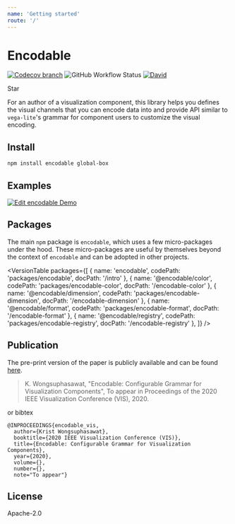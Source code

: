 ```yaml
---
name: 'Getting started'
route: '/'
---
```


# Encodable

[![Codecov branch](https://img.shields.io/codecov/c/github/kristw/encodable/master.svg?style=flat-square)](https://codecov.io/gh/kristw/encodable/branch/master)
![GitHub Workflow Status](https://img.shields.io/github/workflow/status/kristw/encodable/build-and-test-workflow?style=flat-square)
[![David](https://img.shields.io/david/dev/kristw/encodable.svg?style=flat-square)](https://david-dm.org/kristw/encodable?type=dev)


<div style={{ marginBottom: 16, marginTop: -20 }}>
  <GitHubButton href="https://github.com/kristw/encodable" data-icon="octicon-star" data-size="large" data-show-count="true" aria-label="Star Encodable on GitHub">Star</GitHubButton>
</div>

For an author of a visualization component, this library helps you defines the visual
channels that you can encode data into and provide API similar to `vega-lite`'s grammar for
component users to customize the visual encoding.

## Install

```sh
npm install encodable global-box
```

## Examples


<div style={{ marginBottom: 16 }}>
  <Gallery count={4} />
</div>

[![Edit encodable Demo](https://codesandbox.io/static/img/play-codesandbox.svg)](https://codesandbox.io/s/encodable-demo-wvhj3?fontsize=14&hidenavigation=1&theme=dark)

## Packages

The main `npm` package is `encodable`, which uses a few micro-packages under the hood.
These micro-packages are useful by themselves beyond the context of `encodable` and can be adopted in other projects.


<VersionTable packages={[
  { name: 'encodable', codePath: 'packages/encodable', docPath: '/intro' },
  { name: '@encodable/color', codePath: 'packages/encodable-color', docPath: '/encodable-color' },
  { name: '@encodable/dimension', codePath: 'packages/encodable-dimension', docPath: '/encodable-dimension' },
  { name: '@encodable/format', codePath: 'packages/encodable-format', docPath: '/encodable-format' },
  { name: '@encodable/registry', codePath: 'packages/encodable-registry', docPath: '/encodable-registry' },
]} />

## Publication

The pre-print version of the paper is publicly available and can be found [here](https://arxiv.org/abs/2009.00722).

> K. Wongsuphasawat, "Encodable: Configurable Grammar for Visualization Components",
> To appear in Proceedings of the 2020 IEEE Visualization Conference (VIS), 2020.

or bibtex

```
@INPROCEEDINGS{encodable_vis,
  author={Krist Wongsuphasawat},
  booktitle={2020 IEEE Visualization Conference (VIS)},
  title={Encodable: Configurable Grammar for Visualization Components},
  year={2020},
  volume={},
  number={},
  note="To appear"}
```

## License

Apache-2.0
